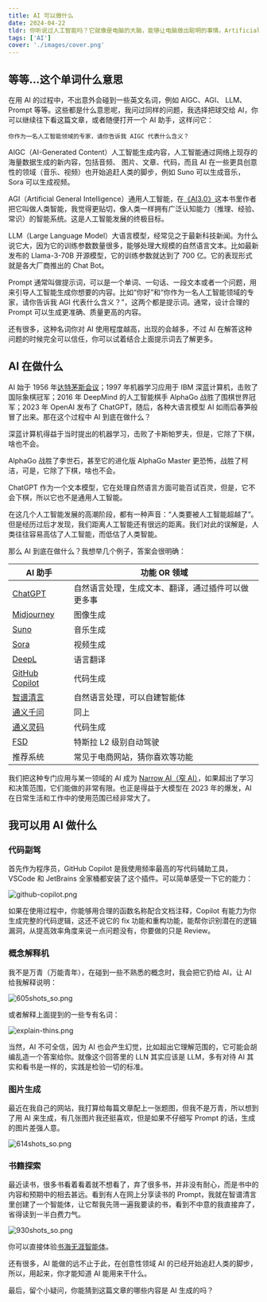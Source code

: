 ```yaml
---
title: AI 可以做什么
date: 2024-04-22
tldr: 你听说过人工智能吗？它就像是电脑的大脑，能够让电脑做出聪明的事情。Artificial Intelligence 人工智能，简称 AI，可以用来做很多厉害的事情。
tags: ['AI']
cover: './images/cover.png'
---
```


## 等等...这个单词什么意思

在用 AI 的过程中，不出意外会碰到一些英文名词，例如 AIGC、AGI、 LLM、Prompt 等等。这些都是什么意思呢，我问过同样的问题，我选择把球交给 AI，你可以继续往下看这篇文章，或者随便打开一个 AI 助手，这样问它：

```
你作为一名人工智能领域的专家，请你告诉我 AIGC 代表什么含义？
```

AIGC（AI-Generated Content）人工智能生成内容，人工智能通过网络上现存的海量数据生成的新内容，包括音频、 图片、文章、代码，而且 AI 在一些更具创意性的领域（音乐、视频）也开始追赶人类的脚步，例如 Suno 可以生成音乐，Sora 可以生成视频。

AGI（Artificial General Intelligence）通用人工智能，在[《AI3.0》](https://book.douban.com/subject/35351678/)这本书里作者把它叫做人类智能，我觉得更贴切，像人类一样拥有广泛认知能力（推理、经验、常识）的智能系统。这是人工智能发展的终极目标。

LLM（Large Language Model）大语言模型，经常见之于最新科技新闻。为什么说它大，因为它的训练参数数量很多，能够处理大规模的自然语言文本。比如最新发布的 Llama-3-70B 开源模型，它的训练参数就达到了 700 亿。它的表现形式就是各大厂商推出的 Chat Bot。

Prompt 通常叫做提示词，可以是一个单词、一句话、一段文本或者一个问题，用来引导人工智能生成你想要的内容。比如“你好”和“你作为一名人工智能领域的专家，请你告诉我 AGI 代表什么含义？”，这两个都是提示词。通常，设计合理的 Prompt 可以生成更准确、质量更高的内容。

还有很多，这种名词你对 AI 使用程度越高，出现的会越多，不过 AI 在解答这种问题的时候完全可以信任，你可以试着结合上面提示词去了解更多。

## AI 在做什么

AI 始于 1956 年[达特茅斯会议](https://baike.baidu.com/item/%E8%BE%BE%E7%89%B9%E8%8C%85%E6%96%AF%E4%BC%9A%E8%AE%AE/22287232)；1997 年机器学习应用于 IBM 深蓝计算机，击败了国际象棋冠军；2016 年 DeepMind 的人工智能棋手 AlphaGo 战胜了围棋世界冠军；2023 年 OpenAI 发布了 ChatGPT，随后，各种大语言模型 AI 如雨后春笋般冒了出来。那在这个过程中 AI 到底在做什么？

深蓝计算机得益于当时提出的机器学习，击败了卡斯帕罗夫，但是，它除了下棋，啥也不会。

AlphaGo 战胜了李世石，甚至它的进化版 AlphaGo Master 更恐怖，战胜了柯洁，可是，它除了下棋，啥也不会。

ChatGPT 作为一个文本模型，它在处理自然语言方面可能百试百灵，但是，它不会下棋，所以它也不是通用人工智能。

在这几个人工智能发展的高潮阶段，都有一种声音：“人类要被人工智能超越了”。但是经历过后才发现，我们距离人工智能还有很远的距离。我们对此的误解是，人类往往容易高估了人工智能，而低估了人类智能。

那么 AI 到底在做什么？我想举几个例子，答案会很明确：

| AI 助手                                               | 功能 OR 领域                                       |
| ----------------------------------------------------- | -------------------------------------------------- |
| [ChatGPT](https://chat.openai.com/)                   | 自然语言处理，生成文本、翻译，通过插件可以做更多事 |
| [Midjourney](https://www.midjourney.com/home)         | 图像生成                                           |
| [Suno](https://suno.com/)                             | 音乐生成                                           |
| [Sora](https://openai.com/sora)                       | 视频生成                                           |
| [DeepL](https://www.deepl.com/translator)             | 语言翻译                                           |
| [GitHub Copilot](https://github.com/features/copilot) | 代码生成                                           |
| [智谱清言](https://chatglm.cn/)                       | 自然语言处理，可以自建智能体                       |
| [通义千问](https://tongyi.aliyun.com/qianwen/)        | 同上                                               |
| [通义灵码](https://tongyi.aliyun.com/lingma)          | 代码生成                                           |
| [FSD](https://baike.baidu.com/item/FSD/55555932)      | 特斯拉 L2 级别自动驾驶                             |
| 推荐系统                                              | 常见于电商网站，猜你喜欢等功能                     |

我们把这种专门应用与某一领域的 AI 成为 [Narrow AI（窄 AI）](https://baike.baidu.com/item/%E5%BC%B1%E4%BA%BA%E5%B7%A5%E6%99%BA%E8%83%BD/10403703)，如果超出了学习和决策范围，它们能做的非常有限。也正是得益于大模型在 2023 年的爆发，AI 在日常生活和工作中的使用范围已经非常大了。

## 我可以用 AI 做什么

### 代码副驾

首先作为程序员，GitHub Copilot 是我使用频率最高的写代码辅助工具，VSCode 和 JetBrains 全家桶都安装了这个插件。可以简单感受一下它的能力：

![github-copilot.png](./images/github-copilot.png)

如果在使用过程中，你能够用合理的函数名称配合文档注释，Copilot 有能力为你生成完整的代码逻辑，这还不说它的 fix 功能和重构功能，能帮你识别潜在的逻辑漏洞，从提高效率角度来说一点问题没有，你要做的只是 Review。

### 概念解释机

我不是万青（万能青年），在碰到一些不熟悉的概念时，我会把它扔给 AI，让 AI 给我解释说明：

![605shots_so.png](./images/605shots_so.png)

或者解释上面提到的一些专有名词：

![explain-thins.png](./images/explain-thins.png)

当然，AI 不可全信，因为 AI 也会产生幻觉，比如超出它理解范围的，它可能会胡编乱造一个答案给你。就像这个回答里的 LLN 其实应该是 LLM，多有对待 AI 其实和看书是一样的，实践是检验一切的标准。

### 图片生成

最近在我自己的网站，我打算给每篇文章配上一张题图，但我不是万青，所以想到了用 AI 来生成，有几张图片我还挺喜欢，但是如果不仔细写 Prompt 的话，生成的图片差强人意。

![614shots_so.png](./images/614shots_so.png)

### 书籍探索

最近读书，很多书看着看着就不想看了，弃了很多书，并非没有耐心，而是书中的内容和预期中的相去甚远。看到有人在网上分享读书的 Prompt，我就在智谱清言里创建了一个智能体，让它帮我先筛一遍我要读的书，看到不中意的我直接弃了，省得读到一半白费力气。

![930shots_so.png](./images/930shots_so.png)

你可以直接体验[书海无涯智能体](https://chatglm.cn/agentShare?id=660bca95fd90b2aff79e10a9&is_share=1&share_from=pc)。

还有很多，AI 能做的远不止于此，在创意性领域 AI 的已经开始追赶人类的脚步，所以，用起来，你才能知道 AI 能用来干什么。

最后，留个小疑问，你能猜到这篇文章的哪些内容是 AI 生成的吗？
